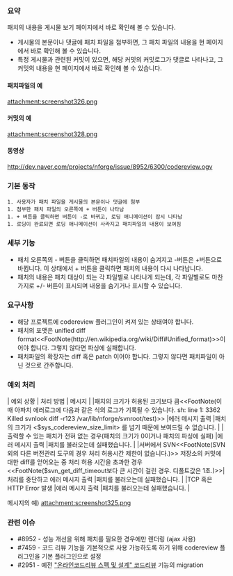 === 요약 ===
패치의 내용을 게시물 보기 페이지에서 바로 확인해 볼 수 있습니다.
* 게시물의 본문이나 댓글에 패치 파일을 첨부하면, 그 패치 파일의 내용을 현 페이지에서 바로 확인해 볼 수 있습니다.
* 특정 게시물과 관련된 커밋이 있으면, 해당 커밋의 커밋로그가 댓글로 나타나고, 그 커밋의 내용을 현 페이지에서 바로 확인해 볼 수 있습니다.
==== 패치파일의 예 ====
attachment:screenshot326.png
==== 커밋의 예 ====
attachment:screenshot328.png
==== 동영상 ====
http://dev.naver.com/projects/nforge/issue/8952/6300/codereview.ogv
=== 기본 동작 ===
 1. 사용자가 패치 파일을 게시물의 본문이나 댓글에 첨부
 1. 첨부한 패치 파일의 오른쪽에 + 버튼이 나타남
 1. + 버튼을 클릭하면 버튼이 -로 바뀌고, 로딩 애니메이션이 잠시 나타남
 1. 로딩이 완료되면 로딩 애니메이션이 사라지고 패치파일의 내용이 보여짐
=== 세부 기능 ===
* 패치 오른쪽의 - 버튼을 클릭하면 패치파일의 내용이 숨겨지고 -버튼은 +버튼으로 바뀝니다. 이 상태에서 + 버튼을 클릭하면 패치의 내용이 다시 나타납니다.
* 패치의 내용은 패치 대상이 되는 각 파일별로 나타나게 되는데, 각 파일별로도 마찬가지로 +/- 버튼이 표시되며 내용을 숨기거나 표시할 수 있습니다.
=== 요구사항 ===
* 해당 프로젝트에 codereview 플러그인이 켜져 있는 상태여야 합니다.
* 패치의 포맷은 unified diff format<<FootNote(http://en.wikipedia.org/wiki/Diff#Unified_format)>>이어야 합니다. 그렇지 않다면 파싱에 실패합니다.
* 패치파일의 확장자는 diff 혹은 patch 이어야 합니다. 그렇지 않다면 패치파일이 아닌 것으로 간주합니다.
=== 예외 처리 ===
| 예외 상황 | 처리 방법 | 메시지 |
|패치의 크기가 허용된 크기보다 큼<<FootNote(이때 아파치 에러로그에 다음과 같은 식의 로그가 기록될 수 있습니다. sh: line 1:  3362 Killed svnlook diff -r123 /var/lib/nforge/svnroot/test)>> |에러 메시지 출력 |패치의 크기가 <$sys_codereview_size_limit> 를 넘기 때문에 보여드릴 수 없습니다. |
|출력할 수 있는 패치가 전혀 없는 경우(패치의 크기가 0이거나 패치의 파싱에 실패) |에러 메시지 출력 |패치를 불러오는데 실패했습니다. |
|서버에서 SVN<<FootNote(SVN 외의 다른 버전관리 도구의 경우 처리 허용시간 제한이 없습니다.)>> 저장소의 커밋에 대한 diff를 얻어오는 중 처리 허용 시간을 초과한 경우<<FootNote($svn_get_diff_timeout보다 큰 시간이 걸린 경우. 디폴트값은 1초.)>>|처리를 중단하고 에러 메시지 출력 |패치를 불러오는데 실패했습니다. |
|TCP 혹은 HTTP Error 발생 |에러 메시지 출력 |패치를 불러오는데 실패했습니다. |

메시지의 예)
attachment:screenshot325.png 
=== 관련 이슈 ===
* #8952 - 성능 개선을 위해 패치를 필요한 경우에만 렌더링 (ajax 사용)
* #7459 - 코드 리뷰 기능을 기본적으로 사용 가능하도록 하기 위해 codereview 플러그인을 기본 플러그인으로 설정
* #2951 - 예전 [["온라인코드리뷰 스펙 및 설계" 코드리뷰]] 기능의 migration
